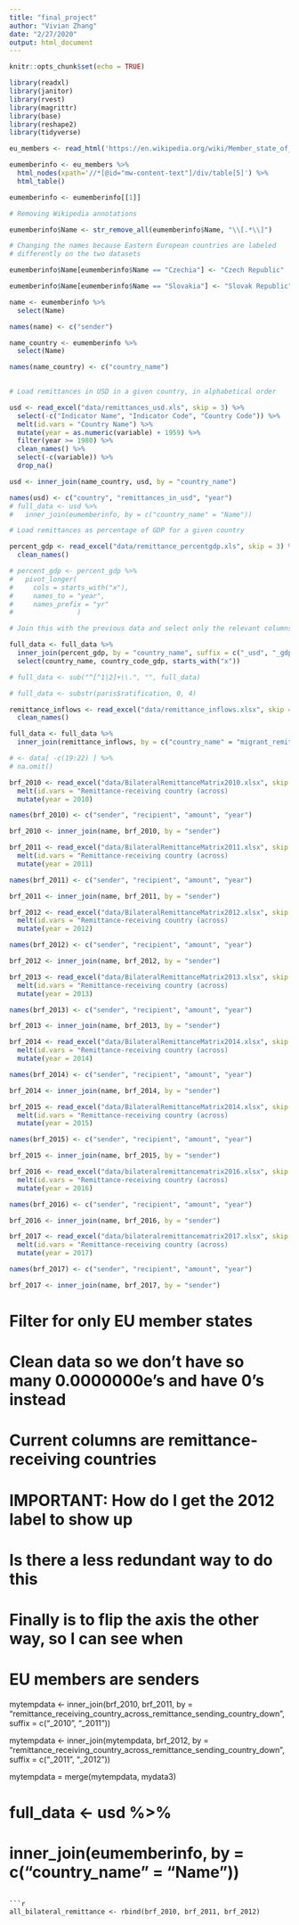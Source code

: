 ```yaml
---
title: "final_project"
author: "Vivian Zhang"
date: "2/27/2020"
output: html_document
---
```


```r
knitr::opts_chunk$set(echo = TRUE)

library(readxl)
library(janitor)
library(rvest)
library(magrittr)
library(base)
library(reshape2)
library(tidyverse)

```

```r

eu_members <- read_html('https://en.wikipedia.org/wiki/Member_state_of_the_European_Union', skip = 0)

eumemberinfo <- eu_members %>%
  html_nodes(xpath='//*[@id="mw-content-text"]/div/table[5]') %>%
  html_table()

eumemberinfo <- eumemberinfo[[1]]

# Removing Wikipedia annotations

eumemberinfo$Name <- str_remove_all(eumemberinfo$Name, "\\[.*\\]")

# Changing the names because Eastern European countries are labeled
# differently on the two datasets

eumemberinfo$Name[eumemberinfo$Name == "Czechia"] <- "Czech Republic"

eumemberinfo$Name[eumemberinfo$Name == "Slovakia"] <- "Slovak Republic"

name <- eumemberinfo %>% 
  select(Name) 

names(name) <- c("sender")

name_country <- eumemberinfo %>% 
  select(Name) 

names(name_country) <- c("country_name")
  
```

```r

# Load remittances in USD in a given country, in alphabetical order

usd <- read_excel("data/remittances_usd.xls", skip = 3) %>%
  select(-c("Indicator Name", "Indicator Code", "Country Code")) %>%
  melt(id.vars = "Country Name") %>%
  mutate(year = as.numeric(variable) + 1959) %>%
  filter(year >= 1980) %>%
  clean_names() %>%
  select(-c(variable)) %>%
  drop_na()

usd <- inner_join(name_country, usd, by = "country_name")

names(usd) <- c("country", "remittances_in_usd", "year")
# full_data <- usd %>%
#   inner_join(eumemberinfo, by = c("country_name" = "Name"))

# Load remittances as percentage of GDP for a given country

percent_gdp <- read_excel("data/remittance_percentgdp.xls", skip = 3) %>%
  clean_names()

# percent_gdp <- percent_gdp %>%
#   pivot_longer(
#     cols = starts_with("x"),
#     names_to = "year",
#     names_prefix = "yr"
#                )

# Join this with the previous data and select only the relevant columns

full_data <- full_data %>%
  inner_join(percent_gdp, by = "country_name", suffix = c("_usd", "_gdp")) %>%
  select(country_name, country_code_gdp, starts_with("x"))

# full_data <- sub("^[^1|2]+\\.", "", full_data)

# full_data <- substr(paris$ratification, 0, 4)

```

```r

remittance_inflows <- read_excel("data/remittance_inflows.xlsx", skip = 0) %>%
  clean_names()

full_data <- full_data %>%
  inner_join(remittance_inflows, by = c("country_name" = "migrant_remittance_inflows_us_million"))

# <- data[ -c(19:22) ] %>%
# na.omit()

```

```r

brf_2010 <- read_excel("data/BilateralRemittanceMatrix2010.xlsx", skip = 1) %>% 
  melt(id.vars = "Remittance-receiving country (across)                                                              -                                                 Remittance-sending country (down)") %>%
  mutate(year = 2010)

names(brf_2010) <- c("sender", "recipient", "amount", "year") 

brf_2010 <- inner_join(name, brf_2010, by = "sender")

```

```r

brf_2011 <- read_excel("data/BilateralRemittanceMatrix2011.xlsx", skip = 1) %>%
  melt(id.vars = "Remittance-receiving country (across)                                                              -                                                 Remittance-sending country (down)") %>%
  mutate(year = 2011)

names(brf_2011) <- c("sender", "recipient", "amount", "year") 

brf_2011 <- inner_join(name, brf_2011, by = "sender")

```

```r

brf_2012 <- read_excel("data/BilateralRemittanceMatrix2012.xlsx", skip = 1) %>%
  melt(id.vars = "Remittance-receiving country (across)                                                              -                                                 Remittance-sending country (down)") %>%
  mutate(year = 2012)

names(brf_2012) <- c("sender", "recipient", "amount", "year") 

brf_2012 <- inner_join(name, brf_2012, by = "sender")

```

```r

brf_2013 <- read_excel("data/BilateralRemittanceMatrix2013.xlsx", skip = 1) %>%
  melt(id.vars = "Remittance-receiving country (across)                                                              -                                                 Remittance-sending country (down)") %>%
  mutate(year = 2013)

names(brf_2013) <- c("sender", "recipient", "amount", "year") 

brf_2013 <- inner_join(name, brf_2013, by = "sender")

```


```r

brf_2014 <- read_excel("data/BilateralRemittanceMatrix2014.xlsx", skip = 1) %>%
  melt(id.vars = "Remittance-receiving country (across)                                                              -                                                 Remittance-sending country (down)") %>%
  mutate(year = 2014)

names(brf_2014) <- c("sender", "recipient", "amount", "year") 

brf_2014 <- inner_join(name, brf_2014, by = "sender")

```

```r

brf_2015 <- read_excel("data/BilateralRemittanceMatrix2014.xlsx", skip = 1) %>%
  melt(id.vars = "Remittance-receiving country (across)                                                              -                                                 Remittance-sending country (down)") %>%
  mutate(year = 2015)

names(brf_2015) <- c("sender", "recipient", "amount", "year") 

brf_2015 <- inner_join(name, brf_2015, by = "sender")

```

```r

brf_2016 <- read_excel("data/bilateralremittancematrix2016.xlsx", skip = 1) %>%
  melt(id.vars = "Remittance-receiving country (across)                                                              -                                                 Remittance-sending country (down)") %>%
  mutate(year = 2016)

names(brf_2016) <- c("sender", "recipient", "amount", "year") 

brf_2016 <- inner_join(name, brf_2016, by = "sender")

```

```r

brf_2017 <- read_excel("data/bilateralremittancematrix2017.xlsx", skip = 1) %>%
  melt(id.vars = "Remittance-receiving country (across)                                                              -                                                 Remittance-sending country (down)") %>%
  mutate(year = 2017)

names(brf_2017) <- c("sender", "recipient", "amount", "year") 

brf_2017 <- inner_join(name, brf_2017, by = "sender")

```

# Filter for only EU member states
# Clean data so we don't have so many 0.0000000e's and have 0's instead
# Current columns are remittance-receiving countries
# IMPORTANT: How do I get the 2012 label to show up
# Is there a less redundant way to do this
# Finally is to flip the axis the other way, so I can see when
# EU members are senders

mytempdata <- inner_join(brf_2010, brf_2011, by = "remittance_receiving_country_across_remittance_sending_country_down", suffix = c("_2010", "_2011"))

mytempdata <- inner_join(mytempdata, brf_2012, by = "remittance_receiving_country_across_remittance_sending_country_down", suffix = c("_2011", "_2012"))

mytempdata = merge(mytempdata, mydata3)

# full_data <- usd %>%
#   inner_join(eumemberinfo, by = c("country_name" = "Name"))


```

```r
all_bilateral_remittance <- rbind(brf_2010, brf_2011, brf_2012)
```



